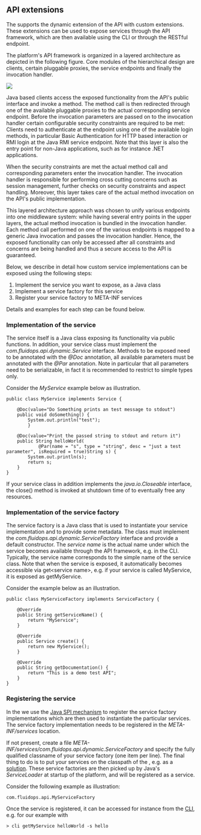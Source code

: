 == API extensions ==

The {{PRODUCT}} supports the dynamic extension of the API with custom extensions. These extensions can be used to expose services through the API framework, which are then available using the CLI or through the RESTful endpoint. 

The platform's API framework is organized in a layered architecture as depicted in the following figure. Core modules of the hierarchical design are clients, certain pluggable proxies, the service endpoints and finally the invocation handler.

<img src="../images/help/SDK/SDK-api-framework.png" />

Java based clients access the exposed functionality from the API's public interface and invoke a method. The method call is then redirected through one of the available pluggable proxies to the actual corresponding service endpoint. Before the invocation parameters are passed on to the invocation handler certain configurable security constraints are required to be met: Clients need to authenticate at the endpoint using one of the available login methods, in particular Basic Authentication for HTTP based interaction or RMI login at the Java RMI service endpoint. Note that this layer is also the entry point for non-Java applications, such as for instance .NET applications.

When the security constraints are met the actual method call and corresponding parameters enter the invocation handler. The invocation handler is responsible for performing cross cutting concerns such as session management, further checks on security constraints and aspect handling. Moreover, this layer takes care of the actual method invocation on the API's public implementation.

This layered architecture approach was chosen to unify various endpoints into one middleware system: while having several entry points in the upper layers, the actual method invocation is bundled in the invocation handler. Each method call performed on one of the various endpoints is mapped to a generic Java invocation and passes the invocation handler. Hence, the exposed functionality can only be accessed after all constraints and concerns are being handled and thus a secure access to the API is guaranteed.

Below, we describe in detail how custom service implementations can be exposed using the following steps:

# Implement the service you want to expose, as a Java class
# Implement a service factory for this service
# Register your service factory to META-INF services

Details and examples for each step can be found below.

=== Implementation of the service ===

The service itself is a Java class exposing its functionality via public functions. In addition, your service class must implement the ''com.fluidops.api.dynamic.Service'' interface. Methods to be exposed need to be annotated with the ''@Doc'' annotation, all available parameters must be annotated with the ''@Par'' annotation. Note in particular that all parameters need to be serializable, in fact it is recommended to restrict to simple types only.

Consider the ''MyService'' example below as illustration.

<source>
public class MyService implements Service {

	@Doc(value="Do Something prints an test message to stdout")
	public void doSomething() {
		System.out.println("test");
        }
	
	@Doc(value="Print the passed string to stdout and return it")
	public String helloWorld(
			@Par(name = "s", type = "string", desc = "just a test parameter", isRequired = true)String s) {
		System.out.println(s);              
		return s;
	}
}
</source>

If your service class in addition implements the ''java.io.Closeable'' interface, the close() method is invoked at shutdown time of to eventually free any resources.

=== Implementation of the service factory ===

The service factory is a Java class that is used to instantiate your service implementation and to provide some metadata. The class must implement the ''com.fluidops.api.dynamic.ServiceFactory'' interface and provide a default constructor. The ''service name'' is the actual name under which the service becomes available through the API framework, e.g. in the CLI. Typically, the service name corresponds to the simple name of the service class. Note that when the service is exposed, it automatically becomes accessible via get<nowiki><service name></nowiki>, e.g. if your service is called MyService, it is exposed as getMyService.

Consider the example below as an illustration.

<source>
public class MyServiceFactory implements ServiceFactory {

	@Override
	public String getServiceName() {
		return "MyService";
	}

	@Override
	public Service create() {
		return new MyService();
	}

	@Override
	public String getDocumentation() {
		return "This is a demo test API";
	}
}
</source>

=== Registering the service ===

In the {{PRODUCT}} we use the [http://docs.oracle.com/javase/6/docs/api/java/util/ServiceLoader.html Java SPI mechanism] to register the service factory implementations which are then used to instantiate the particular services. The service factory implementation needs to be registered in the ''META-INF/services'' location. 

If not present, create a file ''META-INF/services/com.fluidops.api.dynamic.ServiceFactory'' and specify the fully qualified classname of your service factory (one item per line). The final thing to do is to put your services on the classpath of the {{PRODUCT}}, e.g. as a [[Help:Solutions | solution]]. These service factories are then picked up by Java's ''ServiceLoader'' at startup of the platform, and will be registered as a service.

Consider the following example as illustration:

<source>
com.fluidops.api.MyServiceFactory
</source>

Once the service is registered, it can be accessed for instance from the [[Help:CLI| CLI]], e.g. for our example with

<source>
> cli getMyService helloWorld -s hello
</source>